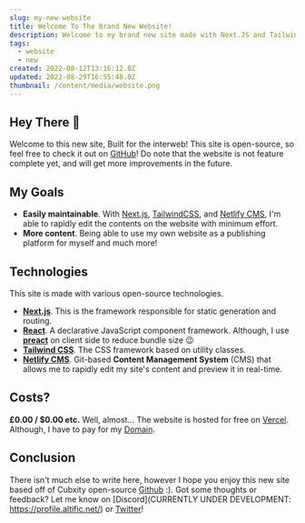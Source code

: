 ```yaml
---
slug: my-new-website
title: Welcome To The Brand New Website!
description: Welcome to my brand new site made with Next.JS and TailwindCSS!
tags:
  - website
  - new
created: 2022-08-12T13:16:12.0Z
updated: 2022-08-29T16:55:48.0Z
thumbnail: /content/media/website.png
---
```

## Hey There 👋

Welcome to this new site, Built for the interweb!
This site is open-source, so feel free to check it out on [GitHub](https://github.com/AltiVR/altifico)! Do note that the website is not feature complete yet, and will get more improvements in the future.

## My Goals

* **Easily maintainable**. With [Next.js](https://nextjs.org/), [TailwindCSS](https://tailwindcss.com/), and [Netlify CMS](https://www.netlifycms.org/), I'm able to rapidly edit the contents on the website with minimum effort.
* **More content**. Being able to use my own website as a publishing platform for myself and much more! 

## Technologies

This site is made with various open-source technologies.

* **[Next.js](https://nextjs.org/)**. This is the framework responsible for static generation and routing.
* **[React](https://reactjs.org/)**. A declarative JavaScript component framework. Although, I use **[preact](https://preactjs.com/)** on client side to reduce bundle size 😉
* **[Tailwind CSS](https://tailwindcss.com/)**. The CSS framework based on utility classes.
* **[Netlify CMS](https://www.netlifycms.org/)**. Git-based **Content Management System** (CMS) that allows me to rapidly edit my site's content and preview it in real-time.

## Costs?

**£0.00 / $0.00 etc.** Well, almost... The website is hosted for free on [Vercel](https://vercel.com/). Although, I have to pay for my [Domain](https://domains.google/).

## Conclusion

There isn't much else to write here, however I hope you enjoy this new site based off of Cubxity open-source [Github](https://github.com/cubxity/) :). Got some thoughts or feedback? Let me know on [Discord](CURRENTLY UNDER DEVELOPMENT: https://profile.altific.net/) or [Twitter](https://twitter.com/altific)!